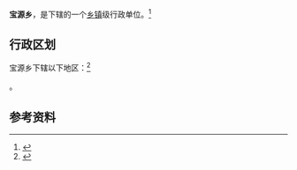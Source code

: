 {{中国乡级行政区|52/03/81/202/000}}

'''宝源乡'''，是{{PRC admin/fullname|52/03/81/202/000|3}}下辖的一个[[乡镇|乡镇]]级行政单位。<ref>{{PRC admin/ref sgc|{{PRC admin/parent|52/03/81/202/000}}}}</ref>

== 行政区划 ==

宝源乡下辖以下地区：<ref>{{PRC admin/ref sgc|52/03/81/202/000}}</ref>

{{PRC admin/children|52/03/81/202/000}}。

== 参考资料 ==

{{reflist}}

{{行政区划小作品}}
{{PRC admin/navcat|52/03/81/202/000}}